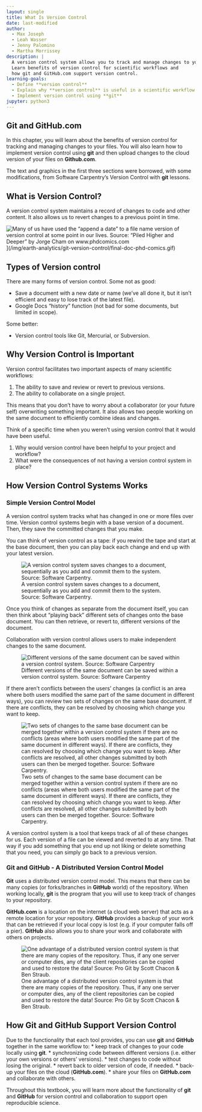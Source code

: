 ```yaml
---
layout: single
title: What Is Version Control
date: last-modified
author:
  - Max Joseph
  - Leah Wasser
  - Jenny Palomino
  - Martha Morrissey
description: |
  A version control system allows you to track and manage changes to your files.
  Learn benefits of version control for scientific workflows and
  how git and GitHub.com support version control.
learning-goals: 
  - Define **version control**
  - Explain why **version control** is useful in a scientific workflow
  - Implement version control using **git**
jupyter: python3
---
```


## Git and GitHub.com

In this chapter, you will learn about the benefits of version control for tracking and managing changes to your files. You will also learn how to implement version control using **git** and then upload changes to the cloud version of your files on **Github.com**. 

The text and graphics in the first three sections were borrowed, with some modifications, from Software Carpentry’s Version Control with **git** lessons.

## What is Version Control?

A version control system maintains a record of changes to code and other content. It also allows us to revert changes to a previous point in time.

![Many of us have used the "append a date" to a file name version of version control at some point in our lives. Source: "Piled Higher and Deeper" by Jorge Cham on www.phdcomics.com](http://phdcomics.com/comics/archive/phd101212s.gif)](/img/earth-analytics/git-version-control/final-doc-phd-comics.gif)

## Types of Version control

There are many forms of version control. Some not as good:

* Save a document with a new date or name (we’ve all done it, but it isn’t efficient and easy to lose track of the latest file).
* Google Docs “history” function (not bad for some documents, but limited in scope).

Some better:

* Version control tools like Git, Mercurial, or Subversion.

## Why Version Control is Important

Version control facilitates two important aspects of many scientific workflows:

1. The ability to save and review or revert to previous versions.
2. The ability to collaborate on a single project.

This means that you don’t have to worry about a collaborator (or your future self) overwriting something important. It also allows two people working on the same document to efficiently combine ideas and changes.


::: {.callout-response}
Think of a specific time when you weren’t using version control that it would have been useful.

1. Why would version control have been helpful to your project and workflow?
2. What were the consequences of not having a version control system in place?

:::


## How Version Control Systems Works

### Simple Version Control Model

A version control system tracks what has changed in one or more files over 
time. Version control systems begin with a base version of a document. Then, 
they save the committed changes that you make. 

You can think of version control as a tape: if you rewind the tape and 
start at the base document, then you can play back each change and end 
up with your latest version.

![A version control system saves changes to a document, sequentially as you add and commit them to the system. Source: Software Carpentry.](/img/earth-analytics/git-version-control/git-play-changes.png)

Once you think of changes as separate from the document itself, you can then think about “playing back” different sets of changes onto the base document. You can then retrieve, or revert to, different versions of the document.

Collaboration with version control allows users to make independent changes to the same document.

![Different versions of the same document can be saved within a version control system. Source: Software Carpentry](/img/earth-analytics/git-version-control/git-versions.png)

If there aren’t conflicts between the users’ changes (a conflict is an area where both users modified the same part of the same document in different ways), you can review two sets of changes on the same base document. If there are conflicts, they can be resolved by choosing which change you want to keep.

![Two sets of changes to the same base document can be merged together within a version control system if there are no conflicts (areas where both users modified the same part of the same document in different ways). If there are conflicts, they can resolved by choosing which change you want to keep. After conflicts are resolved, all other changes submitted by both users can then be merged together. Source: Software Carpentry.](/img/earth-analytics/git-version-control/git-merge.png)

A version control system is a tool that keeps track of all of these changes for us. 
Each version of a file can be viewed and reverted to at any time. That way if you 
add something that you end up not liking or delete something that you need, you can 
simply go back to a previous version. 


### Git and GitHub - A Distributed Version Control Model

**Git** uses a distributed version control model. This means that there can be 
many copies (or forks/branches in **GitHub** world) of the repository. When 
working locally, **git** is the program that you will use to keep track of 
changes to your repository. 

**GitHub.com** is a location on the internet (a cloud web server) that acts as a remote location for your repository. **GitHub** provides a backup of your work that can be retrieved if your local copy is lost (e.g. if your computer falls off a pier). **GitHub** also allows you to share your work and collaborate with others on projects.

![One advantage of a distributed version control system is that there are many copies of the repository. Thus, if any one server or computer dies, any of the client repositories can be copied and used to restore the data! Source: Pro Git by Scott Chacon & Ben Straub.](/img/earth-analytics/git-version-control/git-distributed-version-control-model.png)

## How Git and GitHub Support Version Control

Due to the functionality that each tool provides, you can use **git** and **GitHub** together in the same workflow to:
* keep track of changes to your code locally using **git**.
* synchronizing code between different versions (i.e. either your own versions or others' versions).
* test changes to code without losing the original.
* revert back to older version of code, if needed.
* back-up your files on the cloud (**GitHub.com**).
* share your files on **GitHub.com** and collaborate with others.

Throughout this textbook, you will learn more about the functionality of **git** and **GitHub** for version control and collaboration to support open reproducible science.  

